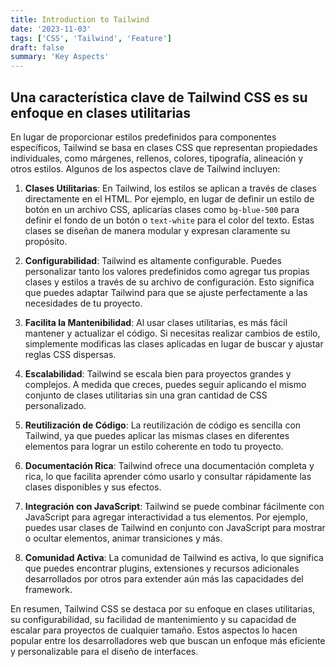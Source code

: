 ```yaml
---
title: Introduction to Tailwind
date: '2023-11-03'
tags: ['CSS', 'Tailwind', 'Feature']
draft: false
summary: 'Key Aspects'
---
```


## Una característica clave de Tailwind CSS es su enfoque en clases utilitarias

En lugar de proporcionar estilos predefinidos para componentes específicos, Tailwind se basa en clases CSS que representan propiedades individuales, como márgenes, rellenos, colores, tipografía, alineación y otros estilos. Algunos de los aspectos clave de Tailwind incluyen:

1. **Clases Utilitarias**: En Tailwind, los estilos se aplican a través de clases directamente en el HTML. Por ejemplo, en lugar de definir un estilo de botón en un archivo CSS, aplicarías clases como `bg-blue-500` para definir el fondo de un botón o `text-white` para el color del texto. Estas clases se diseñan de manera modular y expresan claramente su propósito.

2. **Configurabilidad**: Tailwind es altamente configurable. Puedes personalizar tanto los valores predefinidos como agregar tus propias clases y estilos a través de su archivo de configuración. Esto significa que puedes adaptar Tailwind para que se ajuste perfectamente a las necesidades de tu proyecto.

3. **Facilita la Mantenibilidad**: Al usar clases utilitarias, es más fácil mantener y actualizar el código. Si necesitas realizar cambios de estilo, simplemente modificas las clases aplicadas en lugar de buscar y ajustar reglas CSS dispersas.

4. **Escalabilidad**: Tailwind se escala bien para proyectos grandes y complejos. A medida que creces, puedes seguir aplicando el mismo conjunto de clases utilitarias sin una gran cantidad de CSS personalizado.

5. **Reutilización de Código**: La reutilización de código es sencilla con Tailwind, ya que puedes aplicar las mismas clases en diferentes elementos para lograr un estilo coherente en todo tu proyecto.

6. **Documentación Rica**: Tailwind ofrece una documentación completa y rica, lo que facilita aprender cómo usarlo y consultar rápidamente las clases disponibles y sus efectos.

7. **Integración con JavaScript**: Tailwind se puede combinar fácilmente con JavaScript para agregar interactividad a tus elementos. Por ejemplo, puedes usar clases de Tailwind en conjunto con JavaScript para mostrar o ocultar elementos, animar transiciones y más.

8. **Comunidad Activa**: La comunidad de Tailwind es activa, lo que significa que puedes encontrar plugins, extensiones y recursos adicionales desarrollados por otros para extender aún más las capacidades del framework.

En resumen, Tailwind CSS se destaca por su enfoque en clases utilitarias, su configurabilidad, su facilidad de mantenimiento y su capacidad de escalar para proyectos de cualquier tamaño. Estos aspectos lo hacen popular entre los desarrolladores web que buscan un enfoque más eficiente y personalizable para el diseño de interfaces.